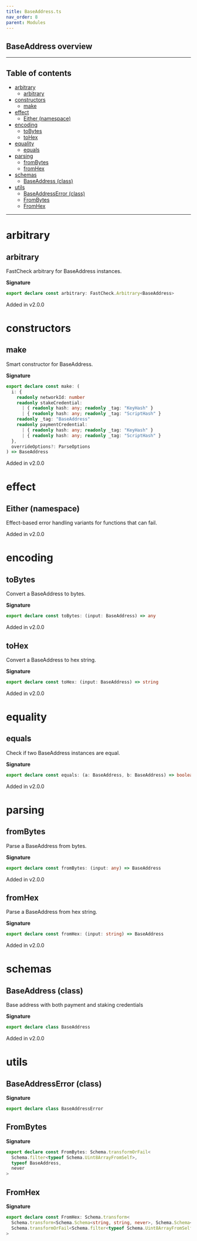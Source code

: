 ```yaml
---
title: BaseAddress.ts
nav_order: 8
parent: Modules
---
```


## BaseAddress overview

---

<h2 className="text-delta">Table of contents</h2>

- [arbitrary](#arbitrary)
  - [arbitrary](#arbitrary-1)
- [constructors](#constructors)
  - [make](#make)
- [effect](#effect)
  - [Either (namespace)](#either-namespace)
- [encoding](#encoding)
  - [toBytes](#tobytes)
  - [toHex](#tohex)
- [equality](#equality)
  - [equals](#equals)
- [parsing](#parsing)
  - [fromBytes](#frombytes)
  - [fromHex](#fromhex)
- [schemas](#schemas)
  - [BaseAddress (class)](#baseaddress-class)
- [utils](#utils)
  - [BaseAddressError (class)](#baseaddresserror-class)
  - [FromBytes](#frombytes-1)
  - [FromHex](#fromhex-1)

---

# arbitrary

## arbitrary

FastCheck arbitrary for BaseAddress instances.

**Signature**

```ts
export declare const arbitrary: FastCheck.Arbitrary<BaseAddress>
```

Added in v2.0.0

# constructors

## make

Smart constructor for BaseAddress.

**Signature**

```ts
export declare const make: (
  i: {
    readonly networkId: number
    readonly stakeCredential:
      | { readonly hash: any; readonly _tag: "KeyHash" }
      | { readonly hash: any; readonly _tag: "ScriptHash" }
    readonly _tag: "BaseAddress"
    readonly paymentCredential:
      | { readonly hash: any; readonly _tag: "KeyHash" }
      | { readonly hash: any; readonly _tag: "ScriptHash" }
  },
  overrideOptions?: ParseOptions
) => BaseAddress
```

Added in v2.0.0

# effect

## Either (namespace)

Effect-based error handling variants for functions that can fail.

Added in v2.0.0

# encoding

## toBytes

Convert a BaseAddress to bytes.

**Signature**

```ts
export declare const toBytes: (input: BaseAddress) => any
```

Added in v2.0.0

## toHex

Convert a BaseAddress to hex string.

**Signature**

```ts
export declare const toHex: (input: BaseAddress) => string
```

Added in v2.0.0

# equality

## equals

Check if two BaseAddress instances are equal.

**Signature**

```ts
export declare const equals: (a: BaseAddress, b: BaseAddress) => boolean
```

Added in v2.0.0

# parsing

## fromBytes

Parse a BaseAddress from bytes.

**Signature**

```ts
export declare const fromBytes: (input: any) => BaseAddress
```

Added in v2.0.0

## fromHex

Parse a BaseAddress from hex string.

**Signature**

```ts
export declare const fromHex: (input: string) => BaseAddress
```

Added in v2.0.0

# schemas

## BaseAddress (class)

Base address with both payment and staking credentials

**Signature**

```ts
export declare class BaseAddress
```

Added in v2.0.0

# utils

## BaseAddressError (class)

**Signature**

```ts
export declare class BaseAddressError
```

## FromBytes

**Signature**

```ts
export declare const FromBytes: Schema.transformOrFail<
  Schema.filter<typeof Schema.Uint8ArrayFromSelf>,
  typeof BaseAddress,
  never
>
```

## FromHex

**Signature**

```ts
export declare const FromHex: Schema.transform<
  Schema.transform<Schema.Schema<string, string, never>, Schema.Schema<Uint8Array, Uint8Array, never>>,
  Schema.transformOrFail<Schema.filter<typeof Schema.Uint8ArrayFromSelf>, typeof BaseAddress, never>
>
```
